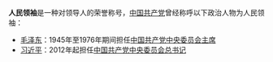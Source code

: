 '''人民领袖'''是一种对领导人的荣誉称号，[[中国共产党|中国共产党]]曾经称呼以下政治人物为人民领袖：
* [[毛泽东|毛泽东]]：1945年至1976年期间担任[[中国共产党中央委员会主席|中国共产党中央委员会主席]]
* [[习近平|习近平]]：2012年起担任[[中国共产党中央委员会总书记|中国共产党中央委员会总书记]]
{{disambig|cat=四字消歧义}}